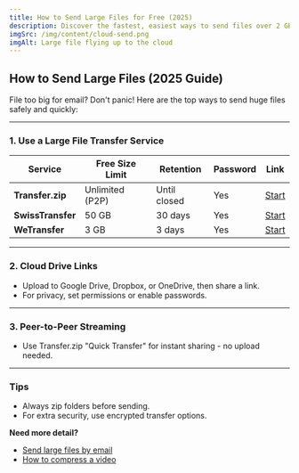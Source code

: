 ```yaml
---
title: How to Send Large Files for Free (2025)
description: Discover the fastest, easiest ways to send files over 2 GB for free - no registration needed. Workarounds for email, cloud drives, and P2P streaming.
imgSrc: /img/content/cloud-send.png
imgAlt: Large file flying up to the cloud
---
```


## How to Send Large Files (2025 Guide)

File too big for email? Don't panic! Here are the top ways to send huge files safely and quickly:

---

### 1. Use a Large File Transfer Service

| Service | Free Size Limit | Retention | Password | Link |
|-------------------|------------------|---------------|----------|------|
| **Transfer.zip** | Unlimited (P2P) | Until closed | Yes | [Start](https://transfer.zip) |
| **SwissTransfer** | 50 GB | 30 days | Yes | [Start](https://swisstransfer.com) |
| **WeTransfer** | 3 GB | 3 days | Yes | [Start](https://wetransfer.com) |

---

### 2. Cloud Drive Links

- Upload to Google Drive, Dropbox, or OneDrive, then share a link.
- For privacy, set permissions or enable passwords.

---

### 3. Peer-to-Peer Streaming

- Use Transfer.zip "Quick Transfer" for instant sharing - no upload needed.

---

### Tips

- Always zip folders before sending.
- For extra security, use encrypted transfer options.

**Need more detail?**
- [Send large files by email](/how-to/send-large-files/by-email)
- [How to compress a video](/how-to/compress-a-video)
